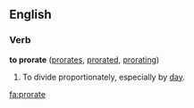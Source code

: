 ==English==

===Verb===
'''to prorate'''  ([[prorates]], [[prorated]], [[prorating]])
# To divide proportionately, especially by [[day]].

[[fa:prorate]]